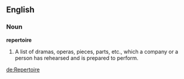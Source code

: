==English==

===Noun===

'''repertoire'''

#A list of dramas, operas, pieces, parts, etc., which a company or a person has rehearsed and is prepared to perform.

[[de:Repertoire]]